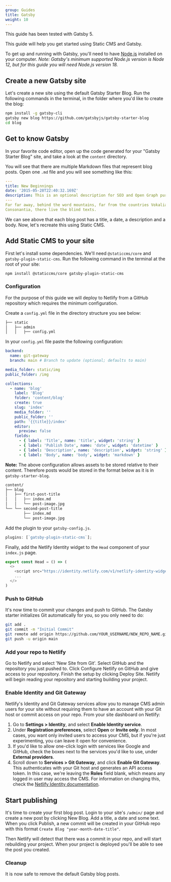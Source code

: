 ```yaml
---
group: Guides
title: Gatsby
weight: 10
---
```


<Alert severity="info">This guide has been tested with Gatsby 5.</Alert>

This guide will help you get started using Static CMS and Gatsby.

To get up and running with Gatsby, you'll need to have [Node.js](https://nodejs.org/) installed on your computer. _Note: Gatsby's minimum supported Node.js version is Node 12, but for this guide you will need Node.js version 18._

## Create a new Gatsby site

Let's create a new site using the default Gatsby Starter Blog. Run the following commands in the terminal, in the folder where you'd like to create the blog:

```bash
npm install -g gatsby-cli
gatsby new blog https://github.com/gatsbyjs/gatsby-starter-blog
cd blog
```

## Get to know Gatsby

In your favorite code editor, open up the code generated for your "Gatsby Starter Blog" site, and take a look at the `content` directory.

You will see that there are multiple Markdown files that represent blog posts. Open one `.md` file and you will see something like this:

```yml
---
title: New Beginnings
date: '2015-05-28T22:40:32.169Z'
description: This is an optional description for SEO and Open Graph purposes, rather than the default generated excerpt.
---
Far far away, behind the word mountains, far from the countries Vokalia and
Consonantia, there live the blind texts.
```

We can see above that each blog post has a title, a date, a description and a body. Now, let's recreate this using Static CMS.

## Add Static CMS to your site

First let's install some dependencies. We'll need `@staticcms/core` and `gatsby-plugin-static-cms`. Run the following command in the terminal at the root of your site:

```bash
npm install @staticcms/core gatsby-plugin-static-cms
```

### Configuration

For the purpose of this guide we will deploy to Netlify from a GitHub repository which requires the minimum configuration.

Create a `config.yml` file in the directory structure you see below:

```bash
├── static
│   ├── admin
│   │   ├── config.yml
```

In your `config.yml` file paste the following configuration:

```yml
backend:
  name: git-gateway
  branch: main # Branch to update (optional; defaults to main)

media_folder: static/img
public_folder: /img

collections:
  - name: 'blog'
    label: 'Blog'
    folder: 'content/blog'
    create: true
    slug: 'index'
    media_folder: ''
    public_folder: ''
    path: '{{title}}/index'
    editor:
      preview: false
    fields:
      - { label: 'Title', name: 'title', widget: 'string' }
      - { label: 'Publish Date', name: 'date', widget: 'datetime' }
      - { label: 'Description', name: 'description', widget: 'string' }
      - { label: 'Body', name: 'body', widget: 'markdown' }
```

**Note:** The above configuration allows assets to be stored relative to their content. Therefore posts would be stored in the format below as it is in `gatsby-starter-blog`.

```bash
content/
├── blog
│   ├── first-post-title
│   │   ├── index.md
│   │   └── post-image.jpg
└── └── second-post-title
        ├── index.md
        └── post-image.jpg
```

Add the plugin to your `gatsby-config.js`.

```javascript
plugins: [`gatsby-plugin-static-cms`];
```

Finally, add the Netlify Identity widget to the `Head` component of your `index.js` page.

```javascript
export const Head = () => (
  <>
    <script src="https://identity.netlify.com/v1/netlify-identity-widget.js"></script>
    ...
  </>
)
```

### Push to GitHub

It's now time to commit your changes and push to GitHub. The Gatsby starter initializes Git automatically for you, so you only need to do:

```bash
git add .
git commit -m "Initial Commit"
git remote add origin https://github.com/YOUR_USERNAME/NEW_REPO_NAME.git
git push -u origin main
```

### Add your repo to Netlify

Go to Netlify and select 'New Site from Git'. Select GitHub and the repository you just pushed to. Click Configure Netlify on GitHub and give access to your repository. Finish the setup by clicking Deploy Site. Netlify will begin reading your repository and starting building your project.

### Enable Identity and Git Gateway

Netlify's Identity and Git Gateway services allow you to manage CMS admin users for your site without requiring them to have an account with your Git host or commit access on your repo. From your site dashboard on Netlify:

1. Go to **Settings > Identity**, and select **Enable Identity service**.
2. Under **Registration preferences**, select **Open** or **Invite only**. In most cases, you want only invited users to access your CMS, but if you're just experimenting, you can leave it open for convenience.
3. If you'd like to allow one-click login with services like Google and GitHub, check the boxes next to the services you'd like to use, under **External providers**.
4. Scroll down to **Services > Git Gateway**, and click **Enable Git Gateway**. This authenticates with your Git host and generates an API access token. In this case, we're leaving the **Roles** field blank, which means any logged in user may access the CMS. For information on changing this, check the [Netlify Identity documentation](https://www.netlify.com/docs/identity/).

## Start publishing

It's time to create your first blog post. Login to your site's `/admin/` page and create a new post by clicking New Blog. Add a title, a date and some text. When you click Publish, a new commit will be created in your GitHub repo with this format `Create Blog "year-month-date-title"`.

Then Netlify will detect that there was a commit in your repo, and will start rebuilding your project. When your project is deployed you'll be able to see the post you created.

### Cleanup

It is now safe to remove the default Gatsby blog posts.
